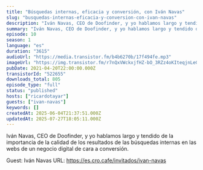 ```yaml
---
title: "Búsquedas internas, eficacia y conversión, con Iván Navas"
slug: "busquedas-internas-eficacia-y-conversion-con-ivan-navas"
description: "Iván Navas, CEO de Doofinder, y yo hablamos largo y tendido de la importancia de la calidad de los resultados de las búsquedas internas en las webs de un negocio digital de cara a conversión.\n\nGuest: Iván Navas\nURL: https://es.cro.cafe/invitados/ivan-navas"
summary: "Iván Navas, CEO de Doofinder, y yo hablamos largo y tendido de la importancia de la calidad de los resultados de las búsquedas internas en las webs de un negocio digital de cara a conversión."
episode: 10
season: 1
language: "es"
duration: "3615"
audioUrl: "https://media.transistor.fm/b4b6270b/17f494fe.mp3"
imageUrl: "https://img.transistor.fm/r7nQxVWckxjfHZ-bO_3RZz4oKIteqjnLeGKcwgboOtM/rs:fill:0:0:1/w:3000/h:3000/q:60/aHR0cHM6Ly9pbWct/dXBsb2FkLXByb2R1/Y3Rpb24udHJhbnNp/c3Rvci5mbS82OGI0/N2FhZDdhMDc3Mzg5/Y2Q2YThjNzZkYmZh/ODczNi5qcGc.webp"
pubDate: 2021-04-20T22:00:00.000Z
transistorId: "522655"
downloads_total: 805
episode_type: "full"
status: "published"
hosts: ["ricardotayar"]
guests: ["ivan-navas"]
keywords: []
createdAt: 2025-06-04T21:37:51.000Z
updatedAt: 2025-07-27T18:05:11.000Z
---
```


Iván Navas, CEO de Doofinder, y yo hablamos largo y tendido de la importancia de la calidad de los resultados de las búsquedas internas en las webs de un negocio digital de cara a conversión.

Guest: Iván Navas
URL: https://es.cro.cafe/invitados/ivan-navas
